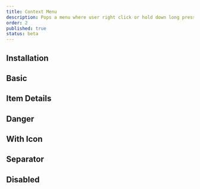 ```yaml
---
title: Context Menu
description: Pops a menu where user right click or hold down long press.
order: 2
published: true
status: beta
---
```


## Installation
<Install component='context-menu' />

## Basic
<Demo center component='controls/context-menu/context-menu-demo' />

## Item Details
<Demo center component='controls/context-menu/context-menu-item-details-demo' />

## Danger
<Demo center component='controls/context-menu/context-menu-danger-demo' />

## With Icon
<Demo center component='controls/context-menu/context-menu-with-icon-demo' />

## Separator
<Demo center component='controls/context-menu/context-menu-separator-demo' />

## Disabled
<Demo center component='controls/context-menu/context-menu-disabled-demo' />
